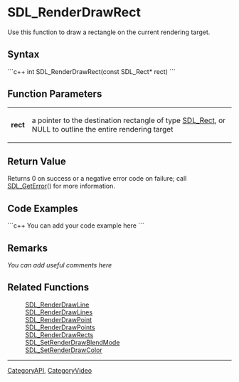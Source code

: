 <!-- pragma section-numbers off -->
<!-- pragma disable-camelcase -->

= SDL_RenderDrawRect =
Use this function to draw a rectangle on the current rendering target.


== Syntax ==
```c++
int SDL_RenderDrawRect(const SDL_Rect* rect)
```

== Function Parameters ==
{|
|'''rect'''
|a pointer to the destination rectangle of type [[SDL_Rect]], or NULL to outline the entire rendering target
|}

== Return Value ==
Returns 0 on success or a negative error code on failure; call [[SDL_GetError]]() for more information.

== Code Examples ==
```c++
You can add your code example here
```

== Remarks ==
''You can add useful comments here''

== Related Functions ==
:[[SDL_RenderDrawLine]]
:[[SDL_RenderDrawLines]]
:[[SDL_RenderDrawPoint]]
:[[SDL_RenderDrawPoints]]
:[[SDL_RenderDrawRects]]
:[[SDL_SetRenderDrawBlendMode]]
:[[SDL_SetRenderDrawColor]]

----
[[CategoryAPI]], [[CategoryVideo]]
